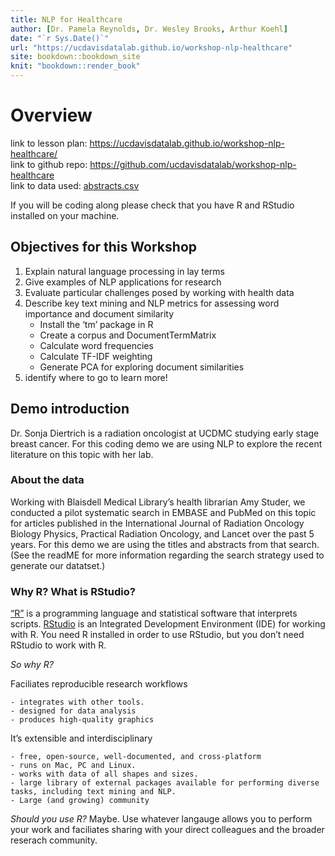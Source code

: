 ```yaml
---
title: NLP for Healthcare
author: [Dr. Pamela Reynolds, Dr. Wesley Brooks, Arthur Koehl]
date: "`r Sys.Date()`"
url: "https://ucdavisdatalab.github.io/workshop-nlp-healthcare"
site: bookdown::bookdown_site
knit: "bookdown::render_book"
---
```


# Overview

link to lesson plan: [https://ucdavisdatalab.github.io/workshop-nlp-healthcare/](https://ucdavisdatalab.github.io/workshop-nlp-healthcare/)\
link to github repo: [https://github.com/ucdavisdatalab/workshop-nlp-healthcare](https://github.com/ucdavisdatalab/workshop-nlp-healthcare)\
link to data used:   [abstracts.csv](https://ucdavisdatalab.github.io/workshop-nlp-healthcare/abstracts.csv)

If you will be coding along please check that you have R and RStudio installed on your machine.

## Objectives for this Workshop

1. Explain natural language processing in lay terms
2. Give examples of NLP applications for research
3. Evaluate particular challenges posed by working with health data
4. Describe key text mining and NLP metrics for assessing word importance and document similarity
    - Install the 'tm' package in R 
    - Create a corpus and DocumentTermMatrix
    - Calculate word frequencies
    - Calculate TF-IDF weighting 
    - Generate PCA for exploring document similarities
5. identify where to go to learn more!

## Demo introduction

Dr. Sonja Diertrich is a radiation oncologist at UCDMC studying early stage breast cancer. For this coding demo we are using NLP to explore the recent literature on this topic with her lab. 

### About the data

Working with  Blaisdell Medical Library's health librarian Amy Studer, we conducted a pilot systematic search in EMBASE and PubMed on this topic for articles published in the International Journal of Radiation Oncology Biology Physics, Practical Radiation Oncology, and Lancet over the past 5 years. For this demo we are using the titles and abstracts from that search. (See the readME for more information regarding the search strategy used to generate our datatset.) 

### Why R? What is RStudio?

["R"](https://www.r-project.org/) is a programming language and statistical software that interprets scripts. [RStudio](https://rstudio.com/) is an Integrated Development Environment (IDE) for working with R. You need R installed in order to use RStudio, but you don't need RStudio to work with R.

*So why R?*

Faciliates reproducible research workflows

    - integrates with other tools. 
    - designed for data analysis
    - produces high-quality graphics

It's extensible and interdisciplinary

    - free, open-source, well-documented, and cross-platform
    - runs on Mac, PC and Linux. 
    - works with data of all shapes and sizes.
    - large library of external packages available for performing diverse tasks, including text mining and NLP.
    - Large (and growing) community
 
*Should you use R?* Maybe. Use whatever langauge allows you to perform your work and faciliates sharing with your direct colleagues and the broader reserach community. 
